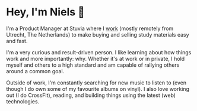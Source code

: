 

# Hey, I'm Niels 👋

I'm a Product Manager at Stuvia where I [work](/work) (mostly remotely from Utrecht, The
Netherlands) to make buying and selling study materials easy and fast.

<StatsWidget />

I'm a very curious and result-driven person. I like learning about
how things work and more importantly: why. Whether it's at work or
in private, I hold myself and others to a high standard and am capable
of rallying others around a common goal.

Outside of work, I'm constantly searching for new music to listen
to (even though I do own some of my favourite albums on vinyl). I also
love working out (I do CrossFit), reading, and building things using the
latest (web) technologies.

<ConnectWidget />

<RevalidateOnFocus />
